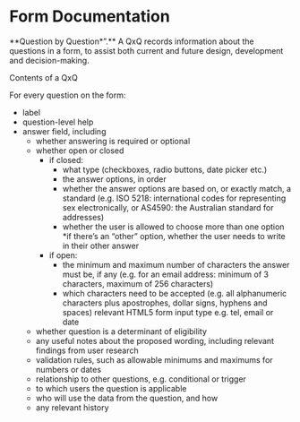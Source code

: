 # Form Documentation {#formDocumentation}


**Question by Question*”.** A QxQ records information about the questions in a form, to assist both current and future design, development and decision-making. 


Contents of a QxQ


For every question on the form: 

* label
* question-level help
* answer field, including
  * whether answering is required or optional
  * whether open or closed
    * if closed:
      * what type (checkboxes, radio buttons, date picker etc.)
      * the answer options, in order
      * whether the answer options are based on, or exactly match, a standard (e.g. ISO 5218: international codes for representing sex electronically, or AS4590: the Australian standard for addresses)
      * whether the user is allowed to choose more than one option
      *if there’s an “other” option, whether the user needs to write in their other answer
    * if open:
      * the minimum and maximum number of characters the answer must be, if any (e.g. for an email address: minimum of 3 characters, maximum of 256 characters)
      * which characters need to be accepted (e.g. all alphanumeric characters plus apostrophes, dollar signs, hyphens and spaces)
relevant HTML5 form input type e.g. tel, email or date
  * whether question is a determinant of eligibility
  * any useful notes about the proposed wording, including relevant findings from user research
  * validation rules, such as allowable minimums and maximums for numbers or dates
  * relationship to other questions, e.g. conditional or trigger
  * to which users the question is applicable
  * who will use the data from the question, and how
  * any relevant history


